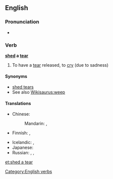 ==English==

===Pronunciation===
* {{IPA|/ˈʃɛdəˈtɪə/}}

===Verb===
'''[[shed]] a [[tear]]'''

# {{context|idiomatic|lang=en}} To have a [[tear]] released, to [[cry]] (due to sadness)

====Synonyms====
* [[shed tears]]
* See also [[Wikisaurus:weep]]

====Translations====
{{trans-top|to cry}}
* Chinese: 
*: Mandarin: {{t|cmn|流淚|sc=Hani}}, {{t|cmn|流泪|tr=liúlèi|sc=Hani}}
* Finnish: {{t-|fi|[[vuodattaa]] [[kyyneleitä]]}}, {{t+|fi|itkeä}}
{{trans-mid}}
* Icelandic: {{t-|is|fella tár}}, {{t+|is|tárast}}
* Japanese: {{t-|ja|涙を流す|tr=なみだをながす, namida o nagasu|sc=Jpan}}
* Russian: {{t+|ru|прослезиться|tr=proslezítʹsja|sc=Cyrl}} {{pf.}}, {{t-|ru|[[лить]] [[слеза|слёзы]]|tr=litʹ sljózy}} {{impf}}, {{t-|ru|[[проливать]] [[слеза|слёзы]]|tr=prolivátʹ sljózy}} {{impf}}
{{trans-bottom}}

[[Category:English verbs]]

[[et:shed a tear]]